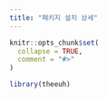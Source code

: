 ```yaml
---
title: "패키지 설치 상세"
---
```


```r
knitr::opts_chunk$set(
  collapse = TRUE,
  comment = "#>"
)
```

```r
library(theeuh)
```

